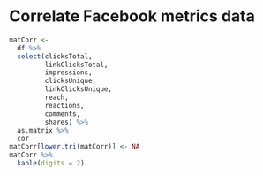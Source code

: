 # Correlate Facebook metrics data

```r
matCorr <-
  df %>% 
  select(clicksTotal,
         linkClicksTotal,
         impressions,
         clicksUnique,
         linkClicksUnique,
         reach,
         reactions,
         comments,
         shares) %>% 
  as.matrix %>% 
  cor
matCorr[lower.tri(matCorr)] <- NA
matCorr %>% 
  kable(digits = 2)
```
